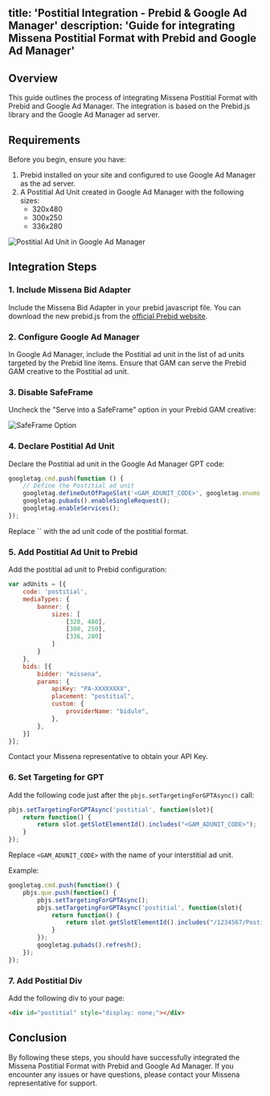 title: 'Postitial Integration - Prebid & Google Ad Manager'
description: 'Guide for integrating Missena Postitial Format with Prebid and Google Ad Manager'
---

## Overview

This guide outlines the process of integrating Missena Postitial Format with Prebid and Google Ad Manager. The integration is based on the Prebid.js library and the Google Ad Manager ad server.

## Requirements

Before you begin, ensure you have:

1. Prebid installed on your site and configured to use Google Ad Manager as the ad server.
2. A Postitial Ad Unit created in Google Ad Manager with the following sizes:
   - 320x480
   - 300x250
   - 336x280

<img src="/images/postitial-gam.png" alt="Postitial Ad Unit in Google Ad Manager" />

## Integration Steps

### 1. Include Missena Bid Adapter

Include the Missena Bid Adapter in your prebid javascript file. You can download the new prebid.js from the [official Prebid website](https://docs.prebid.org/download.html).

### 2. Configure Google Ad Manager

In Google Ad Manager, include the Postitial ad unit in the list of ad units targeted by the Prebid line items. Ensure that GAM can serve the Prebid GAM creative to the Postitial ad unit.

### 3. Disable SafeFrame

Uncheck the "Serve into a SafeFrame" option in your Prebid GAM creative:

<img src="/images/safeframe.png" alt="SafeFrame Option" />

### 4. Declare Postitial Ad Unit

Declare the Postitial ad unit in the Google Ad Manager GPT code:

```javascript
googletag.cmd.push(function () {
    // Define the Postitial ad unit
    googletag.defineOutOfPageSlot('<GAM_ADUNIT_CODE>', googletag.enums.OutOfPageFormat.INTERSTITIAL).addService(googletag.pubads());
    googletag.pubads().enableSingleRequest();
    googletag.enableServices();
});
```

<Note>
Replace `<GAM_ADUNIT_CODE>` with the ad unit code of the postitial format.
</Note>

### 5. Add Postitial Ad Unit to Prebid

Add the postitial ad unit to Prebid configuration:

```javascript
var adUnits = [{
    code: 'postitial',
    mediaTypes: {
        banner: {
            sizes: [
                [320, 480],
                [300, 250],
                [336, 280]
            ]
        }
    },
    bids: [{
        bidder: "missena",
        params: {
            apiKey: "PA-XXXXXXXX",
            placement: "postitial",
            custom: {
                providerName: "bidule",
            },
        },
    }]
}];
```

<Note>
Contact your Missena representative to obtain your API Key.
</Note>

### 6. Set Targeting for GPT

Add the following code just after the `pbjs.setTargetingForGPTAsync()` call:

```javascript
pbjs.setTargetingForGPTAsync('postitial', function(slot){
    return function() {
        return slot.getSlotElementId().includes("<GAM_ADUNIT_CODE>");
    }
});
```

Replace `<GAM_ADUNIT_CODE>` with the name of your interstitial ad unit.

Example:

```javascript
googletag.cmd.push(function() {
    pbjs.que.push(function() {
        pbjs.setTargetingForGPTAsync();
        pbjs.setTargetingForGPTAsync('postitial', function(slot){
            return function() {
                return slot.getSlotElementId().includes("/1234567/Postitial");
            }
        });
        googletag.pubads().refresh();
    });
});
```

### 7. Add Postitial Div

Add the following div to your page:

```html
<div id="postitial" style="display: none;"></div>
```

## Conclusion

By following these steps, you should have successfully integrated the Missena Postitial Format with Prebid and Google Ad Manager. If you encounter any issues or have questions, please contact your Missena representative for support.